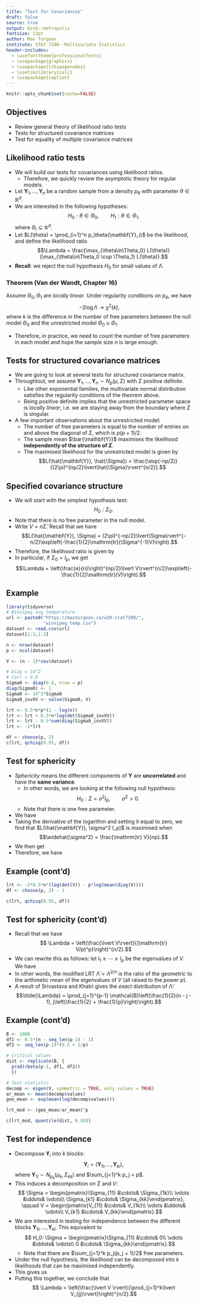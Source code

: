 ```yaml
---
title: "Test for Covariances"
draft: false
source: true
output: binb::metropolis
fontsize: 12pt
author: Max Turgeon
institute: STAT 7200--Multivariate Statistics
header-includes:
  - \usefonttheme{professionalfonts}
  - \usepackage{graphicx}
  - \usepackage{tikzpagenodes}
  - \usetikzlibrary{calc}
  - \usepackage{caption}
---
```


```r
knitr::opts_chunk$set(cache=FALSE)
```

## Objectives

  - Review general theory of likelihood ratio tests
  - Tests for structured covariance matrices
  - Test for equality of multiple covariance matrices
  
## Likelihood ratio tests {.allowframebreaks}

  - We will build our tests for covariances using likelihood ratios.
    + Therefore, we quickly review the asymptotic theory for regular models.
  - Let $\mathbf{Y}_1, \ldots, \mathbf{Y}_n$ be a random sample from a density $p_\theta$ with parameter $\theta \in \mathbb{R}^d$. 
  - We are interested in the following hypotheses:
  $$ H_0: \theta \in \Theta_0, \qquad H_1: \theta \in \Theta_1,$$
  where $\Theta_i \subseteq \mathbb{R}^d$.
  - Let $L(\theta) = \prod_{i=1}^n p_\theta(\mathbf{Y}_i)$ be the likelihood, and define the likelihood ratio
  $$\Lambda = \frac{\max_{\theta\in\Theta_0} L(\theta)}{\max_{\theta\in\Theta_0 \cup \Theta_1} L(\theta)}.$$
  - **Recall**: we reject the null hypothesis $H_0$ for small values of $\Lambda$.
  
### Theorem (Van der Wandt, Chapter 16)

Assume $\Theta_0,\Theta_1$ are *locally linear*. Under regularity conditions on $p_\theta$, we have
$$ -2 \log \Lambda \to \chi^2(k),$$
where $k$ is the difference in the number of free parameters between the null model $\Theta_0$ and the unrestricted model $\Theta_0\cup\Theta_1$.

  - Therefore, in practice, we need to count the number of free parameters in each model and hope the sample size $n$ is large enough.
  
## Tests for structured covariance matrices {.allowframebreaks}

  - We are going to look at several tests for structured covariance matrix.
  - Throughtout, we assume $\mathbf{Y}_1, \ldots, \mathbf{Y}_n \sim N_p(\mu, \Sigma)$ with $\Sigma$ positive definite.
    + Like other exponential families, the multivariate normal distribution satisfies the regularity conditions of the theorem above.
    + Being positive definite implies that the unrestricted parameter space is *locally linear*, i.e. we are staying away from the boundary where $\Sigma$ is singular.
    \vspace{1cm}
    
  - A few important observations about the unrestricted model:
    + The number of free parameters is equal to the number of entries on and above the diagonal of $\Sigma$, which is $p(p+1)/2$.
    + The sample mean $\bar{\mathbf{Y}}$ maximises the likelihood **independently of the structure of $\Sigma$**.
    + The maximised likelihood for the unrestricted model is given by
    $$L(\hat{\mathbf{Y}}, \hat{\Sigma}) = \frac{\exp(-np/2)}{(2\pi)^{np/2}\lvert\hat{\Sigma}\rvert^{n/2}}.$$
    
## Specified covariance structure {.allowframebreaks}

  - We will start with the simplest hypothesis test:
  $$ H_0: \Sigma_0.$$
  - Note that there is no free parameter in the null model.
  - Write $V = n\hat{\Sigma}$. Recall that we have 
  $$L(\hat{\mathbf{Y}}, \Sigma) = (2\pi)^{-np/2}\lvert\Sigma\rvert^{-n/2}\exp\left(-\frac{1}{2}\mathrm{tr}(\Sigma^{-1}V)\right).$$
  - Therefore, the likelihood ratio is given by
  \begin{align*}
  \Lambda &= \frac{(2\pi)^{-np/2}\lvert\Sigma_0\rvert^{-n/2}\exp\left(-\frac{1}{2}\mathrm{tr}(\Sigma_0^{-1}V)\right)}{\exp(-np/2)(2\pi)^{-np/2}\lvert\hat{\Sigma}\rvert^{-n/2}}\\
    &= \frac{\lvert\Sigma_0\rvert^{-n/2}\exp\left(-\frac{1}{2}\mathrm{tr}(\Sigma_0^{-1}V)\right)}{\exp(-np/2)\lvert n^{-1}V\rvert^{-n/2}}\\
    &= \left(\frac{e}{n}\right)^{np/2}\lvert\Sigma_0^{-1}V\rvert^{n/2}\exp\left(-\frac{1}{2}\mathrm{tr}(\Sigma_0^{-1}V)\right).\\
  \end{align*}
  - In particular, if $\Sigma_0 = I_p$, we get
  $$\Lambda = \left(\frac{e}{n}\right)^{np/2}\lvert V\rvert^{n/2}\exp\left(-\frac{1}{2}\mathrm{tr}(V)\right).$$

## Example {.allowframebreaks}

```r
library(tidyverse)
# Winnipeg avg temperature
url <- paste0("https://maxturgeon.ca/w20-stat7200/",
              "winnipeg_temp.csv")
dataset <- read.csv(url)
dataset[1:3,1:3]
```

```r
n <- nrow(dataset)
p <- ncol(dataset)

V <- (n - 1)*cov(dataset)
```


```r
# Diag = 14^2
# Corr = 0.8
Sigma0 <- diag(0.8, nrow = p)
diag(Sigma0) <- 1
Sigma0 <- 14^2*Sigma0
Sigma0_invXV <- solve(Sigma0, V)
```

```r
lrt <- 0.5*n*p*(1 - log(n))
lrt <- lrt + 0.5*n*log(det(Sigma0_invXV))
lrt <- lrt - 0.5*sum(diag(Sigma0_invXV))
lrt <- -2*lrt
```


```r
df <- choose(p, 2)
c(lrt, qchisq(0.95, df))
```


## Test for sphericity {.allowframebreaks}

  - *Sphericity* means the different components of $\mathbf{Y}$ are **uncorrelated** and have the **same variance**.
    + In other words, we are looking at the following null hypothesis:
    $$ H_0 : \Sigma = \sigma^2 I_p, \qquad \sigma^2 > 0.$$
    + Note that there is one free parameter.
  - We have
  \begin{align*}
  L(\hat{\mathbf{Y}}, \sigma^2 I_p) &= (2\pi)^{-np/2}\lvert\sigma^2 I_p\rvert^{-n/2}\exp\left(-\frac{1}{2}\mathrm{tr}((\sigma^2 I_p)^{-1}V)\right)\\
    &= (2\pi\sigma^2)^{-np/2}\exp\left(-\frac{1}{2\sigma^2}\mathrm{tr}(V)\right).
  \end{align*}
  - Taking the derivative of the logarithm and setting it equal to zero, we find that $L(\hat{\mathbf{Y}}, \sigma^2 I_p)$ is maximised when
  $$\widehat{\sigma^2} = \frac{\mathrm{tr} V}{np}.$$
  - We then get
  \begin{align*}
  L(\hat{\mathbf{Y}}, \widehat{\sigma^2} I_p) &= (2\pi\widehat{\sigma^2})^{-np/2}\exp\left(-\frac{1}{2\widehat{\sigma^2}}\mathrm{tr}(V)\right)\\
    &= (2\pi)^{-np/2}\left(\frac{\mathrm{tr} V}{np}\right)^{-np/2}\exp\left(-\frac{np}{2}\right).
  \end{align*}
  - Therefore, we have
  \begin{align*}
  \Lambda &= \frac{(2\pi)^{-np/2}\left(\frac{\mathrm{tr} V}{np}\right)^{-np/2}\exp\left(-\frac{np}{2}\right)}{\exp(-np/2)(2\pi)^{-np/2}\lvert\hat{\Sigma}\rvert^{-n/2}}\\
    &= \frac{\left(\frac{\mathrm{tr} V}{np}\right)^{-np/2}}{\lvert n^{-1}V\rvert^{-n/2}}\\
    &= \left(\frac{\lvert V\rvert}{(\mathrm{tr} V/p)^p}\right)^{n/2}.
  \end{align*}
  
## Example (cont'd) {.allowframebreaks}

```r
lrt <- -2*0.5*n*(log(det(V)) - p*log(mean(diag(V))))
df <- choose(p, 2) - 1

c(lrt, qchisq(0.95, df))
```

## Test for sphericity (cont'd) {.allowframebreaks}

  - Recall that we have
  $$ \Lambda = \left(\frac{\lvert V\rvert}{(\mathrm{tr} V/p)^p}\right)^{n/2}.$$
  - We can rewrite this as follows: let $l_1 \geq \cdots \geq l_p$ be the eigenvalues of $V$. We have
  \begin{align*}
  \Lambda^{2/n} &= \frac{\lvert V\rvert}{(\mathrm{tr} V/p)^p}\\
    &= \frac{\prod_{j=1}^p l_j}{(\frac{1}{p}\sum_{j=1}^p l_j)^p}\\
    &= \left(\frac{\prod_{j=1}^p l_j^{1/p}}{\frac{1}{p}\sum_{j=1}^p l_j}\right)^p.
  \end{align*}
  - In other words, the modified LRT $\tilde{\Lambda} = \Lambda^{2/n}$ is the ratio of the geometric to the arithmetic mean of the eigenvalues of $V$ (all raised to the power $p$).
  - A result of Srivastava and Khatri gives the *exact* distribution of $\tilde{\Lambda}$:
  $$\tilde{\Lambda} = \prod_{j=1}^{p-1} \mathcal{B}\left(\frac{1}{2}(n - j - 1), j\left(\frac{1}{2} + \frac{1}{p}\right)\right).$$
  
## Example (cont'd) {.allowframebreaks}

```r
B <- 1000
df1 <- 0.5*(n - seq_len(p-1) - 1)
df2 <- seq_len(p-1)*(0.5 + 1/p)

# Critical values
dist <- replicate(B, {
  prod(rbeta(p-1, df1, df2))
  })
```


```r
# Test statistic
decomp <- eigen(V, symmetric = TRUE, only.values = TRUE)
ar_mean <- mean(decomp$values)
geo_mean <- exp(mean(log(decomp$values)))

lrt_mod <- (geo_mean/ar_mean)^p

c(lrt_mod, quantile(dist, 0.95))
```


## Test for independence {.allowframebreaks}

  - Decompose $\mathbf{Y}_i$ into $k$ blocks:
  $$ \mathbf{Y}_i = (\mathbf{Y}_{1i}, \ldots, \mathbf{Y}_{ki}),$$
  where $\mathbf{Y}_{1i} \sim N_{p_k}(\mu_k, \Sigma_{kk})$ and $\sum_{j=1}^k p_j = p$.
  - This induces a decomposition on $\Sigma$ and $V$:
  $$ \Sigma = \begin{pmatrix}\Sigma_{11} &\cdots& \Sigma_{1k}\\
  \vdots &\ddots& \vdots\\
  \Sigma_{k1} &\cdots& \Sigma_{kk}\end{pmatrix}, \qquad V = \begin{pmatrix}V_{11} &\cdots& V_{1k}\\
  \vdots &\ddots& \vdots\\
  V_{k1} &\cdots& V_{kk}\end{pmatrix}.$$
  - We are interested in testing for independence between the different blocks $\mathbf{Y}_{1i}, \ldots, \mathbf{Y}_{ki}$. This equivalent to
  $$ H_0: \Sigma = \begin{pmatrix}\Sigma_{11} &\cdots& 0\\
  \vdots &\ddots& \vdots\\
  0 &\cdots& \Sigma_{kk}\end{pmatrix}.$$
    + Note that there are $\sum_{j=1}^k p_j(p_j + 1)/2$ free parameters.
  - Under the null hypothesis, the likelihood can be decomposed into $k$ likelihoods that can be maximised independently. 
  - This gives us
  \begin{align*}\max L(\hat{\mathbf{Y}}, \Sigma) &= \prod_{j=1}^k \frac{\exp(-np_j/2)}{(2\pi)^{np_j/2}\lvert\widehat{\Sigma_{jj}}\rvert^{n/2}}\\
    &= \frac{\exp(-np/2)}{(2\pi)^{np/2}\prod_{j=1}^k\lvert\widehat{\Sigma_{jj}}\rvert^{n/2}}.
  \end{align*}
  - Putting this together, we conclude that
  $$ \Lambda = \left(\frac{\lvert V \rvert}{\prod_{j=1}^k\lvert V_{jj}\rvert}\right)^{n/2}.$$

<!-- ## Summary  -->

